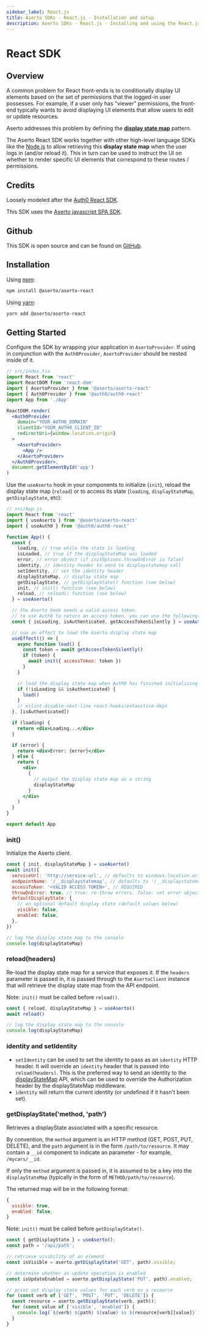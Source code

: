 ```yaml
---
sidebar_label: React.js
title: Aserto SDKs - React.js - Installation and setup
description: Aserto SDKs - React.js - Installing and using the React.js SDK middleware
---
```


# React SDK

## Overview

A common problem for React front-ends is to conditionally display UI elements based on the set of permissions
that the logged-in user possesses. For example, if a user only has "viewer" permissions,
the front-end typically wants to avoid displaying UI elements that allow users to edit or update resources.

Aserto addresses this problem by defining the [**display state map**](/docs/authorizer-guide/display-state-map) pattern.

The Aserto React SDK works together with other high-level language SDKs like the
[Node.js](/docs/software-development-kits/javascript/express#displayStateMap-middleware) to allow retrieving this
**display state map** when the user logs in (and/or reload it). This in turn can be used to instruct
the UI on whether to render specific UI elements that correspond to these routes / permissions.

## Credits

Loosely modeled after the [Auth0 React SDK](https://github.com/auth0/auth0-react).

This SDK uses the [Aserto javascript SPA SDK](https://github.com/aserto-dev/aserto-spa-js).

## Github

This SDK is open source and can be found on [GitHub](https://github.com/aserto-dev/aserto-react).

## Installation

Using [npm](https://npmjs.org):

```sh
npm install @aserto/aserto-react
```

Using [yarn](https://yarnpkg.com):

```sh
yarn add @aserto/aserto-react
```

## Getting Started

Configure the SDK by wrapping your application in `AsertoProvider`. If using in conjunction with the `Auth0Provider`, `AsertoProvider` should be nested inside of it.

```jsx
// src/index.tsx
import React from 'react'
import ReactDOM from 'react-dom'
import { AsertoProvider } from '@aserto/aserto-react'
import { Auth0Provider } from '@auth0/auth0-react'
import App from './App'

ReactDOM.render(
  <Auth0Provider
    domain="YOUR_AUTH0_DOMAIN"
    clientId="YOUR_AUTH0_CLIENT_ID"
    redirectUri={window.location.origin}
  >
    <AsertoProvider>
      <App />
    </AsertoProvider>
  </Auth0Provider>,
  document.getElementById('app')
)
```

Use the `useAserto` hook in your components to initialize (`init`), reload the display state map (`reload`) or to access its state (`loading`, `displayStateMap`, `getDisplayState`, etc):

```jsx
// src/App.js
import React from 'react'
import { useAserto } from '@aserto/aserto-react'
import { useAuth0 } from '@auth0/auth0-react'

function App() {
  const {
    loading, // true while the state is loading
    isLoaded, // true if the displayStateMap was loaded
    error, // error object (if initOptions.throwOnError is false)
    identity, // identity header to send to displaystatemap call
    setIdentity, // set the identity header
    displayStateMap, // display state map
    getDisplayState, // getDisplayState() function (see below)
    init, // init() function (see below)
    reload, // reload() function (see below)
  } = useAserto()

  // the Aserto hook needs a valid access token.
  // to use Auth0 to return an access token, you can use the following:
  const { isLoading, isAuthenticated, getAccessTokenSilently } = useAuth0()

  // use an effect to load the Aserto display state map
  useEffect(() => {
    async function load() {
      const token = await getAccessTokenSilently()
      if (token) {
        await init({ accessToken: token })
      }
    }

    // load the display state map when Auth0 has finished initializing
    if (!isLoading && isAuthenticated) {
      load()
    }
    // eslint-disable-next-line react-hooks/exhaustive-deps
  }, [isAuthenticated])

  if (loading) {
    return <div>Loading...</div>
  }

  if (error) {
    return <div>Error: {error}</div>
  } else {
    return (
      <div>
        {
          // output the display state map as a string
          displayStateMap
        }
      </div>
    )
  }
}

export default App
```

### init()

Initialize the Aserto client.

```js
const { init, displayStateMap } = useAserto()
await init({
  serviceUrl: 'http://service-url', // defaults to windows.location.origin
  endpointName: '/__displaystatemap', // defaults to '/__displaystatemap'
  accessToken: '<VALID ACCESS TOKEN>', // REQUIRED
  throwOnError: true, // true: re-throw errors. false: set error object. defaults to true.
  defaultDisplayState: {
    // an optional default display state (default values below)
    visible: false,
    enabled: false,
  },
})

// log the display state map to the console
console.log(displayStateMap)
```

### reload(headers)

Re-load the display state map for a service that exposes it. If the `headers` parameter is passed in, it is passed through to the `AsertoClient` instance that will retrieve the display state map from the API endpoint.

Note: `init()` must be called before `reload()`.

```js
const { reload, displayStateMap } = useAserto()
await reload()

// log the display state map to the console
console.log(displayStateMap)
```

### identity and setIdentity

- `setIdentity` can be used to set the identity to pass as an `identity` HTTP header. It will override an `identity` header that is passed into `reload(headers)`. This is the preferred way to send an identity to the [displayStateMap](/docs/software-development-kits/javascript/express#displayStateMap-middleware) API, which can be used to override the Authorization header by the displayStateMap middleware.
- `identity` will return the current identity (or undefined if it hasn't been set).

### getDisplayState('method, 'path')

Retrieves a displayState associated with a specific resource.

By convention, the `method` argument is an HTTP method (GET, POST, PUT, DELETE), and the `path` argument is in the form `/path/to/resource`. It may contain a `__id` component to indicate an parameter - for example, `/mycars/__id`.

If only the `method` argument is passed in, it is assumed to be a key into the `displayStateMap` (typically in the form of `METHOD/path/to/resource`).

The returned map will be in the following format:

```js
{
  visible: true,
  enabled: false,
}
```

Note: `init()` must be called before `getDisplayState()`.

```js
const { getDisplayState } = useAserto();
const path = '/api/path';

// retrieve visibility of an element
const isVisible = aserto.getDisplayState('GET', path).visible;

// determine whether an update operation is enabled
const isUpdateEnabled = aserto.getDisplayState('PUT', path).enabled;

// print out display state values for each verb on a resource
for (const verb of ['GET', 'POST', 'PUT', 'DELETE']) {
  const resource = aserto.getDisplayState(verb, path));
  for (const value of ['visible', 'enabled']) {
    console.log(`${verb} ${path} ${value} is ${resource[verb][value]}`);
  }
}
```
